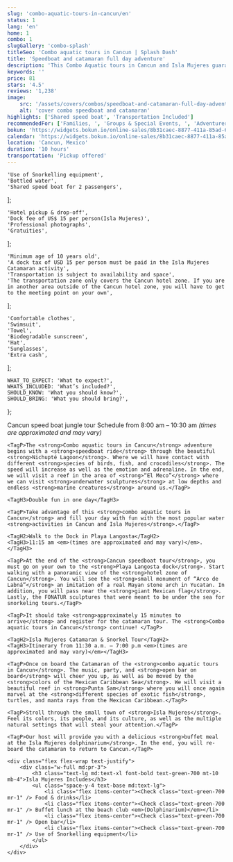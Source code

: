 ```yaml
---
slug: 'combo-aquatic-tours-in-cancun/en'
status: 1
lang: 'en'
home: 1
combo: 1
slugGallery: 'combo-splash'
titleSeo: 'Combo aquatic tours in Cancun | Splash Dash'
title: 'Speedboat and catamaran full day adventure'
description: 'This Combo Aquatic tours in Cancun and Isla Mujeres guarantees you one day full of fun with the most popular snorkel activities.'
keywords: ''
price: 81
stars: '4.5'
reviews: '1,238'
image:
    src: '/assets/covers/combos/speedboat-and-catamaran-full-day-adventure.webp'
    alt: 'cover combo speedboat and catamaran'
highlights: ['Shared speed boat', 'Transportation Included']
recommendedFor: ['Families, ', 'Groups & Special Events, ', 'Adventurers']
bokun: 'https://widgets.bokun.io/online-sales/8b31caec-8877-411a-85ad-682828170619/experience/742963?partialView=1'
calendar: 'https://widgets.bokun.io/online-sales/8b31caec-8877-411a-85ad-682828170619/experience-calendar/742963'
location: 'Cancun, Mexico'
duration: '10 hours'
transportation: 'Pickup offered'
---
```



    'Use of Snorkelling equipment',
    'Bottled water',
    'Shared speed boat for 2 passengers',
];

    'Hotel pickup & drop-off',
    'Dock fee of US$ 15 per person(Isla Mujeres)',
    'Professional photographs',
    'Gratuities',
];

    'Minimum age of 10 years old',
    'A dock tax of USD 15 per person must be paid in the Isla Mujeres Catamaran activity',
    'Transportation is subject to availability and space',
    'The transportation zone only covers the Cancun hotel zone. If you are in another area outside of the Cancun hotel zone, you will have to get to the meeting point on your own',
];

    'Comfortable clothes',
    'Swimsuit',
    'Towel',
    'Biodegradable sunscreen',
    'Hat',
    'Sunglasses',
    'Extra cash',
];

    WHAT_TO_EXPECT: 'What to expect?',
    WHATS_INCLUDED: 'What’s included?',
    SHOULD_KNOW: 'What you should know?',
    SHOULD_BRING: 'What you should bring?',
};

<Accordion client:visible title={titles.WHAT_TO_EXPECT} idHash="whatToExpect">
    <TagH2>Cancun speed boat jungle tour</TagH2>
    <TagH3>Schedule from 8:00 am – 10:30 am <em>(times are approximated and may vary)</em> </TagH3>

    <TagP>The <strong>Combo aquatic tours in Cancun</strong> adventure begins with a <strong>speedboat ride</strong> through the beautiful <strong>Nichupté Lagoon</strong>. Where we will have contact with different <strong>species of birds, fish, and crocodiles</strong>. The speed will increase as well as the emotion and adrenaline. In the end, we will visit a reef in the area of <strong>“El Meco”</strong> where we can visit <strong>underwater sculptures</strong> at low depths and endless <strong>marine creatures</strong> around us.</TagP>

    <TagH3>Double fun in one day</TagH3>

    <TagP>Take advantage of this <strong>combo aquatic tours in Cancun</strong> and fill your day with fun with the most popular water <strong>activities in Cancun and Isla Mujeres</strong>.</TagP>

    <TagH2>Walk to the Dock in Playa Langosta</TagH2>
    <TagH3>11:15 am <em>(times are approximated and may vary)</em>.</TagH3>

    <TagP>At the end of the <strong>Cancun speedboat tour</strong>, you must go on your own to the <strong>Playa Langosta dock</strong>. Start walking with a panoramic view of the <strong>hotel zone of Cancun</strong>. You will see the <strong>small monument of “Arco de Labná”</strong> an imitation of a real Mayan stone arch in Yucatan. In addition, you will pass near the <strong>giant Mexican flag</strong>. Lastly, the FONATUR sculptures that were meant to be under the sea for snorkeling tours.</TagP>

    <TagP>It should take <strong>approximately 15 minutes to arrive</strong> and register for the catamaran tour. The <strong>Combo aquatic tours in Cancun</strong> continue! </TagP>

    <TagH2>Isla Mujeres Catamaran & Snorkel Tour</TagH2>
    <TagH3>Itinerary from 11:30 a.m. – 7:00 p.m <em>(times are approximated and may vary)</em></TagH3>

    <TagP>Once on board the Catamaran of the <strong>combo aquatic tours in Cancun</strong>. The music, party, and <strong>open bar on board</strong> will cheer you up, as well as be moved by the <strong>colors of the Mexican Caribbean Sea</strong>. We will visit a beautiful reef in <strong>Punta Sam</strong> where you will once again marvel at the <strong>different species of exotic fish</strong>, turtles, and manta rays from the Mexican Caribbean.</TagP>

    <TagP>Stroll through the small town of <strong>Isla Mujeres</strong>. Feel its colors, its people, and its culture, as well as the multiple natural settings that will steal your attention.</TagP>

    <TagP>Our host will provide you with a delicious <strong>buffet meal at the Isla Mujeres dolphinarium</strong>. In the end, you will re-board the catamaran to return to Cancun.</TagP>
</Accordion>

<Accordion client:visible title={titles.WHATS_INCLUDED} idHash="whatsIncluded">
    <Inclusions includes={includes} notIncludes={notIncludes} />

    <div class="flex flex-wrap text-justify">
        <div class="w-full md:pr-3">
            <h3 class="text-lg md:text-xl font-bold text-green-700 mt-10 mb-4">Isla Mujeres Includes</h3>
            <ul class="space-y-4 text-base md:text-lg">
                <li class="flex items-center"><Check class="text-green-700 mr-1" /> Food & drinks</li>
                <li class="flex items-center"><Check class="text-green-700 mr-1" /> Buffet lunch at the beach club <em>(Dolphinarium)</em></li>
                <li class="flex items-center"><Check class="text-green-700 mr-1" /> Open bar</li>
                <li class="flex items-center"><Check class="text-green-700 mr-1" /> Use of Snorkelling equipment</li>
            </ul>
        </div>
    </div>
</Accordion>

<Accordion client:visible title={titles.SHOULD_KNOW} idHash="whatYouShouldKnow">
    <ShouldKnow shouldKnow={shouldKnow} />
</Accordion>

<Accordion client:visible title={titles.SHOULD_BRING} idHash="whatYouShouldBring">
    <ShouldBring shouldBring={shouldBring} />
</Accordion>